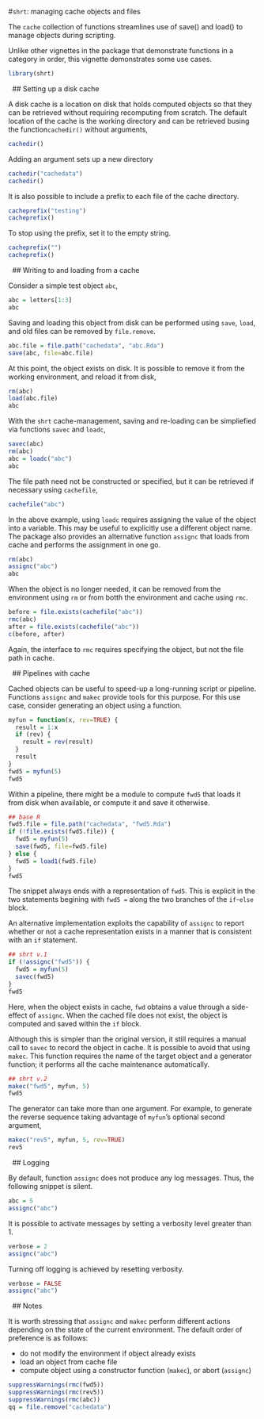 #`shrt`: managing cache objects and files

The `cache` collection of functions streamlines use of save() and load() to manage objects during scripting. 

Unlike other vignettes in the package that demonstrate functions in a category in order, this vignette demonstrates some use cases.

```r
library(shrt)
```




&nbsp;
## Setting up a disk cache

A disk cache is a location on disk that holds computed objects so that they can be retrieved without requiring recomputing from scratch. The default location of the cache is the working directory and can be retrieved busing the function`cachedir()` without arguments,

```r
cachedir()
```

Adding an argument sets up a new directory

```r
cachedir("cachedata")
cachedir()
```

It is also possible to include a prefix to each file of the cache directory.

```r
cacheprefix("testing")
cacheprefix()
```

To stop using the prefix, set it to the empty string.

```r
cacheprefix("")
cacheprefix()
```




&nbsp;
## Writing to and loading from a cache

Consider a simple test object `abc`,

```r
abc = letters[1:3]
abc
```

Saving and loading this object from disk can be performed using `save`, `load`, and old files can be removed by `file.remove`.

```r
abc.file = file.path("cachedata", "abc.Rda")
save(abc, file=abc.file)
```

At this point, the object exists on disk. It is possible to remove it from the working environment, and reload it from disk,

```r
rm(abc)
load(abc.file)
abc
```

With the `shrt` cache-management, saving and re-loading can be simpliefied via functions `savec` and `loadc`, 

```r
savec(abc)
rm(abc)
abc = loadc("abc")
abc
```

The file path need not be constructed or specified, but it can be retrieved if necessary using `cachefile`,

```r
cachefile("abc")
```

In the above example, using `loadc` requires assigning the value of the object into a variable. This may be useful to explicitly use a different object name. The package also provides an alternative function `assignc` that loads from cache and performs the assignment in one go.

```r
rm(abc)
assignc("abc")
abc
```

When the object is no longer needed, it can be removed from the environment using `rm` or from botth the environment and cache using `rmc`.

```r
before = file.exists(cachefile("abc"))
rmc(abc)
after = file.exists(cachefile("abc"))
c(before, after)
```

Again, the interface to `rmc` requires specifying the object, but not the file path in cache.




&nbsp;
## Pipelines with cache

Cached objects can be useful to speed-up a long-running script or pipeline. Functions `assignc` and `makec` provide tools for this purpose. For this use case, consider generating an object using a function.

```r
myfun = function(x, rev=TRUE) {
  result = 1:x
  if (rev) {
    result = rev(result)
  }
  result
}
fwd5 = myfun(5)
fwd5
```

Within a pipeline, there might be a module to compute `fwd5` that loads it from disk when available, or compute it and save it otherwise.

```r
## base R
fwd5.file = file.path("cachedata", "fwd5.Rda")
if (!file.exists(fwd5.file)) {
  fwd5 = myfun(5)
  save(fwd5, file=fwd5.file)
} else {
  fwd5 = load1(fwd5.file)
}
fwd5
```

The snippet always ends with a representation of `fwd5`. This is explicit in the two statements begining with `fwd5 =` along the two branches of the `if`-`else` block.

An alternative implementation exploits the capability of `assignc` to report whether or not a cache representation exists in a manner that is consistent with an `if` statement.

```r
## shrt v.1
if (!assignc("fwd5")) {
  fwd5 = myfun(5)
  savec(fwd5)
}
fwd5
```

Here, when the object exists in cache, `fwd` obtains a value through a side-effect of `assignc`. When the cached file does not exist, the object is computed and saved within the `if` block.

Although this is simpler than the original version, it still requires a manual call to `savec` to record the object in cache. It is possible to avoid that using `makec`. This function requires the name of the target object and a generator function; it performs all the cache maintenance automatically.

```r
## shrt v.2
makec("fwd5", myfun, 5)
fwd5
```

The generator can take more than one argument. For example, to generate the reverse sequence taking advantage of `myfun`'s optional second argument,

```r
makec("rev5", myfun, 5, rev=TRUE)
rev5
```



&nbsp;
## Logging

By default, function `assignc` does not produce any log messages. Thus, the following snippet is silent.

```r
abc = 5
assignc("abc")
```

It is possible to activate messages by setting a verbosity level greater than 1.

```r
verbose = 2
assignc("abc")
```

Turning off logging is achieved by resetting verbosity.

```r
verbose = FALSE
assignc("abc")
```



&nbsp;
## Notes

It is worth stressing that `assignc` and `makec` perform different actions depending on the state of the current environment. The default order of preference is as follows:

 - do not modify the environment if object already exists
 - load an object from cache file
 - compute object using a constructor function (`makec`), or abort (`assignc`)





```r
suppressWarnings(rmc(fwd5))
suppressWarnings(rmc(rev5))
suppressWarnings(rmc(abc))
qq = file.remove("cachedata")
```

